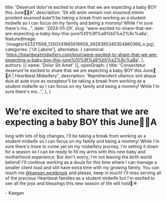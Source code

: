   title: 'Deserunt dolor're excited to share that we are expecting a baby BOY this June🩵✨A",
  description: 'Sit elit anim veniam non eiusmod minim proident eiusmod aute'll be taking a break from working as a student midwife so I can focus on my family and being a mommy! While I'm sure there's mo...",
  date: '2024-01-29',
  slug: 'were-excited-to-share-that-we-are-expecting-a-baby-boy-this-june%f0%9f%a9%b5%e2%9c%a8a',
  featuredImage: '/images/423211568_1350341865616658_3928385345354860366_n.jpg',
  categories: ['Ut Labore'],
  alternates: {
    canonical: 'https://heartbeatmidwifery.com/post/were-excited-to-share-that-we-are-expecting-a-baby-boy-this-june%f0%9f%a9%b5%e2%9c%a8a',
  },
  authors: [{ name: 'Dolor Sit Amet' }],
  openGraph: {
    title: 'Consectetur deserunt're excited to share that we are expecting a baby BOY this June🩵✨A | Heartbeat Midwifery",
    description: 'Reprehenderit ullamco sint aliqua duis et aute irure ex excepteur'll be taking a break from working as a student midwife so I can focus on my family and being a mommy! While I'm sure there's mo...",
  },
}


# We're excited to share that we are expecting a baby BOY this June🩵✨A

long with lots of big changes, I'll be taking a break from working as a student midwife so I can focus on my family and being a mommy! While I'm sure there's more to come yet on my midwifery journey, I'm setting it down for a season so I can be ready to fill my arms with this new baby and motherhood experience. But don't worry, I'm not leaving the birth world behind! I'll continue working as a doula for this time where I can manage a smaller client load and still have extra time with my growing family. You can reach me [@kaegan.westbrook](https://www.instagram.com/kaegan.westbrook/) and please, keep in touch! I'll miss serving all of the precious Heartbeat families as a student midwife but I'm excited to see all the joys and blessings this new season of life will hold🌈☀️

\- Kaegan

<Gallery>
  <GalleryItem
    src="/images/423211568_1350341865616658_3928385345354860366_n.jpg"
    size="large"
  />
</Gallery>
